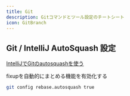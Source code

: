```yaml
---
title: Git
description: Gitコマンドとツール設定のチートシート
icon: GitBranch
---
```


## Git / IntelliJ AutoSquash 設定

[IntelliJでGitのautosquashを使う](https://zenn.dev/naoyukik/articles/cdb51fba660440)

fixupを自動的にまとめる機能を有効化する

```sh
git config rebase.autosquash true
```
